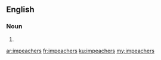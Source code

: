 ==English==

===Noun===
{{head|en|plural}}

# {{plural of|impeacher|lang=en}}

[[ar:impeachers]]
[[fr:impeachers]]
[[ku:impeachers]]
[[my:impeachers]]